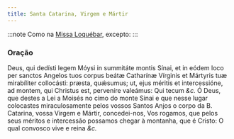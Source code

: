 ```yaml
---
title: Santa Catarina, Virgem e Mártir
---
```


:::note
Como na [Missa Loquébar](/missal/comum/17virgensmartires1), excepto:
:::

### Oração

<div class="grid grid-cols-2 gap-5">
  <span class="text-justify">
    Deus, qui dedísti legem Móysi in summitáte montis Sínai, et in eódem loco
    per sanctos Angelos tuos corpus beátæ Catharínæ Vírginis et Mártyris tuæ
    mirabíliter collocásti: præsta, quǽsumus; ut, ejus méritis et intercessióne,
    ad montem, qui Christus est, perveníre valeámus: Qui tecum <em>&c.</em>
  </span>
  <span class="text-justify">
    Ó Deus, que destes a Lei a Moisés no cimo do monte Sinai e que nesse lugar
    colocastes miraculosamente pelos vossos Santos Anjos o corpo da B. Catarina,
    vossa Virgem e Mártir, concedei-nos, Vos rogamos, que pelos seus méritos e
    intercessão possamos chegar à montanha, que é Cristo: O qual convosco vive e
    reina <em>&c.</em>
  </span>
</div>
